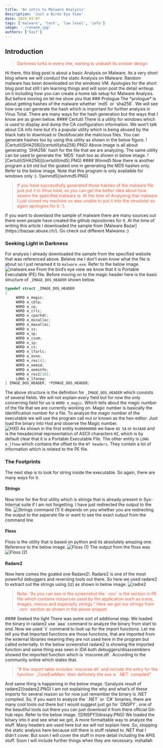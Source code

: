 ```yaml
---
title: 'An intro to Malware Analysis'
description: 'Just a Birds Eye View'
date: 2025-03-07
tags: ['malware', 'tech', 'low level', 'info']
image: './rename.jpg'
authors: ['Saif']
---
```

## Introduction
<blockquote style="color: #ff5733;">

 Darkness lurks in every line, waiting to unleash its sinister design

</blockquote>
Hi there, this blog post is about a basic Analysis on Malware. Its a very short blog where we will conduct the static Analysis on Malware. 
Random malware has been downloaded on the windows VM. Apologies for the short blog post but still I am learning things and will soon post the
detail writeup on it including how you can create a home lab setup for Malware Analysis. But before moving on let me show you that
### Prologue
The *prologue* is about getting hashes of the malware whether `md5` or `sha256`. 
We will see how one can generate the hash which is important for further analysis in Virus Total. There are many ways for the hash generation but the ways that I know are as given 
below.
#### Certutil
    There is a utility for windows which is used to display and dump the CA configuration information. We won’t talk about CA info here but it’s a 
popular utility which is being abused by the black hats to download or Deobfuscate the malicious files. You can generate hashes too by using this 
utility as shown in the below figure.
![Certutil(SHA256)](certutil(sha256).PNG)
Above image is all about generating `SHA256` hash for the file that we are analyzing. The same utility can be used to generate the `MD5` hash too as shown  
in below image.
![Certutil(SHA256)](certutil(md5).PNG)
#### Winmd5
Now there is another program a bit old but the goated one in generating the MD5 hashes only. Refer to the below image. Note that this program is only availaible for windows only :).
![winmd5](winmd5.PNG)
<blockquote style="color: #ff5733;">
If you have successfully generated those hashes of the malware file just put it in Virus total, so you can get the better idea about how severe the speicifed malware is.
At the time of Analysing that malware I just closed my machine so was unable to put it into the virustotal so again apologies for it :').
</blockquote>
If you want to downlaod the sample of malware there are many sources out there even people have created the github repositories for it. At the time of writing this article I downloaded the sample from 
[Malware Bazar](https://bazaar.abuse.ch/). Go check out different Malwares :)

### Seeking Light in Darkness
For analysis I already downloaded the sample from the specified website that was referenced above. Beleive me I don't even know what the file is about so I just renamed it to `malware.exe`. Refer to the below image.
![malware.exe](1.PNG)
From the bird’s eye view we know that it is Portable Executable (PE) file. Before moving on to the magic header here is the basic structure of 
`_IMAGE_DOS_HEADER` shown below.
```cpp
typedef struct _IMAGE_DOS_HEADER
{
     WORD e_magic;
     WORD e_cblp;
     WORD e_cp;
     WORD e_crlc;
     WORD e_cparhdr;
     WORD e_minalloc;
     WORD e_maxalloc;
     WORD e_ss;
     WORD e_sp;
     WORD e_csum;
     WORD e_ip;
     WORD e_cs;
     WORD e_lfarlc;
     WORD e_ovno;
     WORD e_res[4];
     WORD e_oemid;
     WORD e_oeminfo;
     WORD e_res2[10];
     LONG e_lfanew;
} IMAGE_DOS_HEADER, *PIMAGE_DOS_HEADER;
```
The above structure is the definition for `_IMAGE_DOS_HEADER` which consists of 
several fields. We will not explain every field but for now the only 
concerning field for us is `WORD e_magic`. Which tells about the magic number 
of the file that we are currently working on. Magic number is basically the 
identification number for a file. To analyze the magic number of the 
executable we will use the program call `Hxd` or known as the hex-editor. Just 
load the binary into Hxd and observe the Magic number.  
![HXD](2.PNG)
As shown in the first entity `0x00000000` we have `4D 5A` or `0x5A4D` and is the 
hexadecimal representation of ASCII characters `MZ`, which is by default clear 
that it is a Portable Executable File. The other entity is `LONG e_lfnew` which 
contains the offset to the `NT headers`. They contain a lot of information 
which is related to the PE file.
### The Footprints
The next step is to look for string inside the executable. So again, there 
are many ways for it. 
#### Strings
Now time for the first utility which is strings that is already present in 
Sys-Internal suite if I am not forgetting. I have just redirected the output 
to the file.
![Strings command (1)](3.PNG)
It depends on you whether you are redirecting the output to the seperate file or want to see the exact output from the command line
#### Floss
Floss is the utility that is based on python and its absolutely amazing one. 
Reference to the below image.
![Floss (1)](floss.PNG)
The output from the floss was
![Floss (2)](floss(2).PNG)
#### Radare2
Now here comes the goated one Radare2!. Radare2 is one of the most powerful debuggers and reversing tools out there. So here we used radare2 to extract out the strings using (iz) as shown in 
below image.
![radre2](radare2(strings).PNG)
<blockquote style="color: #ff5733;">
Note: 
 “As you can see in the screenshot the `.rsrc` is the section in PE file 
which contains resources used by the application such as icons, images, menus 
and especially strings.” 
Here we got our strings from `.rsrc` section as shown in the above snippet. 
</blockquote>
#### Seeked the light
There was some sort of additional step. We loaded the binary in radare2 use `aaa` command to analyze the binary from start to end. Now we used `ii`
command to look up for the import functions. Let me tell you that Imported functions are those functions, that are imported from the external 
libraries meaning they are not used here in the program but called externally. In the below screenshot radare2 is showing the imported function and same 
thing was seen in IDA both debuggers/disassemblers showed the imported function which is `mscoree.dll`. 
According to the community online which states that. 
<blockquote style="color: #ff5733;">
“If the import table includes `mscoree.dll` and include the entry for the 
function `_CoreExeMain` then definitely the exe is `.NET` compiled” 
</blockquote>
And same thing is happening in the below image. 
![analysis result of radare2](radare2.PNG)
I am not explaining the why and what’s of these imports for several reason so for now just remember the binary is .NET compiled.
So, If you want to analyze the `.NET` or `C#` binaries, there are many cool tools out there but I would suggest just go for `DNSPY`, one of the beautiful tools out 
there you can just download it from there official Git-hub repo. Refer to the below image. 
![DNSPY](dnsspy.PNG)
We loaded the binary into it and see what we got, A more formattable way to analyze the stuff. Many headers are used here but we will not explain here. 
So, stopping the static analysis here because still there is stuff related to .NET that I didn’t cover. But soon I will cover the stuff in more detail including the APIS stuff.
Soon I will include further things when they are necessary. inshallah